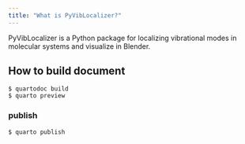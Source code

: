 ```yaml
---
title: "What is PyVibLocalizer?"
---
```


PyVibLocalizer is a Python package for localizing vibrational modes in molecular systems and visualize in Blender. 

## How to build document
```
$ quartodoc build
$ quarto preview
```

### publish
```
$ quarto publish
```
